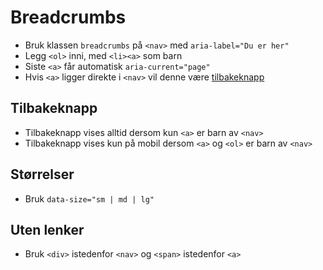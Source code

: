 
<Meta of={stories} />

# Breadcrumbs

- Bruk klassen `breadcrumbs` på `<nav>` med `aria-label="Du er her"`
- Legg `<ol>` inni, med `<li><a>` som barn
- Siste `<a>` får automatisk `aria-current="page"`
- Hvis `<a>` ligger direkte i `<nav>` vil denne være [tilbakeknapp](#tilbakeknapp)

<Canvas of={stories.Default} />

## Tilbakeknapp
- Tilbakeknapp vises alltid dersom kun `<a>` er barn av `<nav>`
- Tilbakeknapp vises kun på mobil dersom `<a>` og `<ol>` er barn av `<nav>`

<Canvas of={stories.WithBackbutton} />

## Størrelser
- Bruk `data-size="sm | md | lg"`

<Canvas of={stories.Sizes} />

## Uten lenker
- Bruk `<div>` istedenfor `<nav>` og `<span>` istedenfor `<a>`

<Canvas of={stories.WithoutLinks} />

<CssVariables component="breadcrumbs" />
